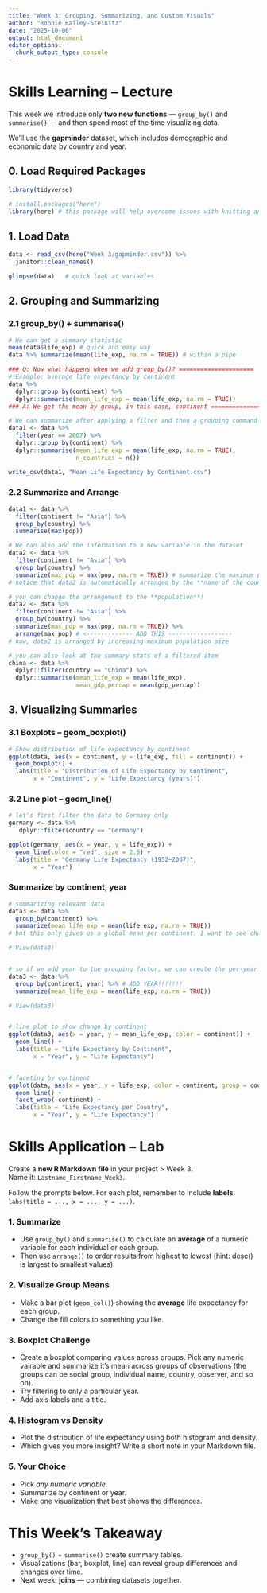 ```yaml
---
title: "Week 3: Grouping, Summarizing, and Custom Visuals"
author: "Ronnie Bailey-Steinitz"
date: "2025-10-06"
output: html_document
editor_options: 
  chunk_output_type: console
---
```


# Skills Learning – Lecture  

This week we introduce only **two new functions** — `group_by()` and `summarise()` —  and then spend most of the time visualizing data.  

We’ll use the **gapminder** dataset, which includes demographic and economic data by country and year.  

## 0. Load Required Packages
```r

library(tidyverse)

# install.packages("here") 
library(here) # this package will help overcome issues with knitting and your working directory

```

## 1. Load Data
```r

data <- read_csv(here("Week 3/gapminder.csv")) %>% 
  janitor::clean_names()

glimpse(data)   # quick look at variables

```

## 2. Grouping and Summarizing
### 2.1 group_by() + summarise()
```r

# We can get a summary statistic
mean(data$life_exp) # quick and easy way
data %>% summarize(mean(life_exp, na.rm = TRUE)) # within a pipe

### Q: Now what happens when we add group_by()? =====================
# Example: average life expectancy by continent
data %>%
  dplyr::group_by(continent) %>%
  dplyr::summarise(mean_life_exp = mean(life_exp, na.rm = TRUE))
### A: We get the mean by group, in this case, continent =====================

# We can summarize after applying a filter and then a grouping command
data1 <- data %>% 
  filter(year == 2007) %>% 
  dplyr::group_by(continent) %>%
  dplyr::summarise(mean_life_exp = mean(life_exp, na.rm = TRUE),
                   n_countries = n())

write_csv(data1, "Mean Life Expectancy by Continent.csv")

```

### 2.2 Summarize and Arrange
```r

data1 <- data %>% 
  filter(continent != "Asia") %>% 
  group_by(country) %>%
  summarise(max(pop))

# We can also add the information to a new variable in the dataset
data2 <- data %>% 
  filter(continent != "Asia") %>% 
  group_by(country) %>% 
  summarize(max_pop = max(pop, na.rm = TRUE)) # summarize the maximum population size logged for this country
# notice that data2 is automatically arranged by the **name of the country**

# you can change the arrangement to the **population**!
data2 <- data %>% 
  filter(continent != "Asia") %>% 
  group_by(country) %>% 
  summarize(max_pop = max(pop, na.rm = TRUE)) %>% 
  arrange(max_pop) # <------------- ADD THIS ------------------
# now, data2 is arranged by increasing maximum population size

# you can also look at the summary stats of a filtered item
china <- data %>%
  dplyr::filter(country == "China") %>%
  dplyr::summarise(mean_life_exp = mean(life_exp),
                   mean_gdp_percap = mean(gdp_percap))


```


## 3. Visualizing Summaries
### 3.1 Boxplots – geom_boxplot()
```r

# Show distribution of life expectancy by continent
ggplot(data, aes(x = continent, y = life_exp, fill = continent)) +
  geom_boxplot() +
  labs(title = "Distribution of Life Expectancy by Continent",
       x = "Continent", y = "Life Expectancy (years)")

```


### 3.2 Line plot – geom_line()
```r

# let's first filter the data to Germany only
germany <- data %>% 
   dplyr::filter(country == "Germany")

ggplot(germany, aes(x = year, y = life_exp)) +
  geom_line(color = "red", size = 2.5) +
  labs(title = "Germany Life Expectancy (1952–2007)",
       x = "Year")

```


### Summarize by continent, year
```r

# summarizing relevant data
data3 <- data %>% 
  group_by(continent) %>% 
  summarize(mean_life_exp = mean(life_exp, na.rm = TRUE))
# but this only gives us a global mean per continent. I want to see change over time...

# View(data3)


# so if we add year to the grouping factor, we can create the per-year change for each continent
data3 <- data %>% 
  group_by(continent, year) %>% # ADD YEAR!!!!!!!
  summarize(mean_life_exp = mean(life_exp, na.rm = TRUE))

# View(data3)


# line plot to show change by continent
ggplot(data3, aes(x = year, y = mean_life_exp, color = continent)) +
  geom_line() +
  labs(title = "Life Expectancy by Continent",
       x = "Year", y = "Life Expectancy")


# faceting by continent
ggplot(data, aes(x = year, y = life_exp, color = continent, group = country)) +
  geom_line() +
  facet_wrap(~continent) + 
  labs(title = "Life Expectancy per Country",
       x = "Year", y = "Life Expectancy")

```




# Skills Application – Lab  

Create a **new R Markdown file** in your project > Week 3.  
Name it: `Lastname_Firstname_Week3`.  

Follow the prompts below. For each plot, remember to include **labels**:  
`labs(title = ..., x = ..., y = ...)`.  

### 1. Summarize
- Use `group_by()` and `summarise()` to calculate an **average** of a numeric variable for each individual or each group.  
- Then use `arrange()` to order results from highest to lowest (hint: desc() is largest to smallest values).  


### 2. Visualize Group Means
- Make a bar plot (`geom_col()`) showing the **average** life expectancy for each group.  
- Change the fill colors to something you like.  


### 3. Boxplot Challenge
- Create a boxplot comparing values across groups. Pick any numeric vairable and summarize it's mean across groups of observations (the groups can be social group, individual name, country, observer, and so on).  
- Try filtering to only a particular year.  
- Add axis labels and a title.  


### 4. Histogram vs Density
- Plot the distribution of life expectancy using both histogram and density.  
- Which gives you more insight? Write a short note in your Markdown file.  


### 5. Your Choice
- Pick *any numeric variable*.  
- Summarize by continent or year.  
- Make one visualization that best shows the differences.  


# This Week’s Takeaway
- `group_by()` + `summarise()` create summary tables.  
- Visualizations (bar, boxplot, line) can reveal group differences and changes over time.  
- Next week: **joins** — combining datasets together.  
